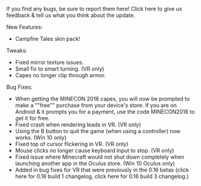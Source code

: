 If you find any bugs, be sure to report them here! Click here to give us feedback & tell us what you think about the update.

New Features:

-   Campfire Tales skin pack!

Tweaks:

-   Fixed mirror texture issues.
-   Small fix to smart turning. (VR only)
-   Capes no longer clip through armor.

Bug Fixes:

-   When getting the MINECON 2016 capes, you will now be prompted to make a ""free"" purchase from your device's store. If you are on Android & it prompts you for a payment, use the code MINECON2016 to get it for free.
-   Fixed crash when rendering leads in VR. (VR only)
-   Using the B button to quit the game (when using a controller) now works. (Win 10 only)
-   Fixed top of cursor flickering in VR. (VR only)
-   Mouse clicks no longer cause keyboard input to stop. (VR only)
-   Fixed issue where Minecraft would not shut down completely when launching another app in the Oculus store. (Win 10 Oculus only)
-   Added in bug fixes for VR that were previously in the 0.16 betas (click here for 0.16 build 1 changelog, click here for 0.16 build 3 changelog.)